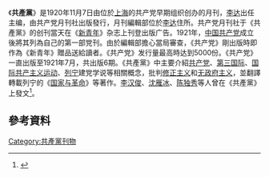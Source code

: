 《'''共產黨'''》是1920年11月7日由位於[[上海|上海]]的共产党早期组织创办的月刊，[[李达_(哲学家)|李达]]出任主编，由共产党月刊社出版發行，月刊編輯部位於[[李达_(哲学家)|李达]]住所。共产党月刊社于《共產黨》的创刊當天在《[[新青年|新青年]]》杂志上刊登出版广告。1921年，[[中国共产党|中国共产党]]成立後將其列為自己的第一部党刊。由於編輯部擔心當局審查，《共产党》剛出版時即作為《新青年》贈品送給讀者。《共产党》发行量最高時达到5000份。《共产党》一直出版至1921年7月，共出版6期。《共產黨》中主要介紹[[共产党|共产党]]、[[第三国际|第三国际]]、[[国际共产主义运动|国际共产主义运动]]、[[列宁|列宁]]建党学说等相關概念，批判[[修正主义_(马克思主义)|修正主义]]和[[无政府主义|无政府主义]]，並翻譯轉載列宁的《[[国家与革命|国家与革命]]》等著作。[[李汉俊|李汉俊]]、[[沈雁冰|沈雁冰]]、[[陈独秀|陈独秀]]等人曾在《共產黨》上發文<ref>{{cite news |title=百年前，这份刊物在中国首次公开亮出“共产党”的旗帜 |url=https://web.shobserver.com/news/detail?id=308379 |publisher=上观新闻}}</ref>。

== 參考資料 ==
{{Reflist|2}}

[[Category:共產黨刊物|Category:共產黨刊物]]